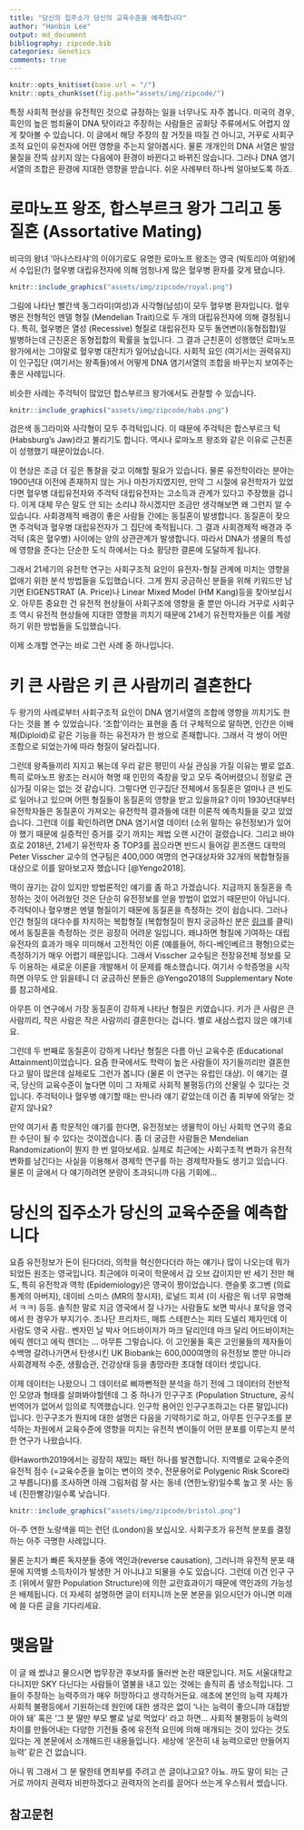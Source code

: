 ```yaml
---
title: "당신의 집주소가 당신의 교육수준을 예측합니다"
author: "Hanbin Lee"
output: md_document
bibliography: zipcode.bib
categories: Genetics
comments: true
---
```


```r
knitr::opts_knit$set(base.url = "/")
knitr::opts_chunk$set(fig.path="assets/img/zipcode/")
```

특정 사회적 현상을 유전적인 것으로 규정하는 일을 너무나도 자주 봅니다.
미국의 경우, 흑인의 높은 범죄율이 DNA 탓이라고 주장하는 사람들은 공화당 주류에서도 어렵지 않게 찾아볼 수 있습니다.
이 글에서 해당 주장의 참 거짓을 따질 건 아니고, 거꾸로 사회구조적 요인이 유전자에 어떤 영향을 주는지 알아봅시다.
물론 개개인의 DNA 서열은 발암물질을 잔뜩 삼키지 않는 다음에야 환경이 바뀐다고 바뀌진 않습니다.
그러나 DNA 염기서열의 조합은 환경에 지대한 영향을 받습니다.
쉬운 사례부터 하나씩 알아보도록 하죠.

# 로마노프 왕조, 합스부르크 왕가 그리고 동질혼 (Assortative Mating)

비극의 왕녀 '아나스타샤'의 이야기로도 유명한 로마노프 왕조는 영국 (빅토리아 여왕)에서 수입된(?) 혈우병 대립유전자에 의해 엄청나게 많은 혈우병 환자를 갖게 됐습니다.
<p align="center">
```r
knitr::include_graphics("assets/img/zipcode/royal.png")
```
</p>

그림에 나타난 빨간색 동그라미(여성)과 사각형(남성)이 모두 혈우병 환자입니다.
혈우병은 전형적인 멘델 형질 (Mendelian Trait)으로 두 개의 대립유전자에 의해 결정됩니다.
특히, 혈우병은 열성 (Recessive) 형질로 대립유전자 모두 돌연변이(동형접합)일 발병하는데 근친혼은 동형접합의 확률을 높입니다.
그 결과 근친혼이 성행했던 로마노프 왕가에서는 그야말로 혈우병 대잔치가 일어났습니다.
사회적 요인 (여기서는 권력유지)이 인구집단 (여기서는 왕족들)에서 어떻게 DNA 염기서열의 조합을 바꾸는지 보여주는 좋은 사례입니다.  

비슷한 사례는 주걱턱이 많았던 합스부르크 왕가에서도 관찰할 수 있습니다.
<p align="center">
```r
knitr::include_graphics("assets/img/zipcode/habs.png")
```
</p>

검은색 동그라미와 사각형이 모두 주걱턱입니다.
이 때문에 주걱턱은 합스부르크 턱 (Habsburg's Jaw)라고 불리기도 합니다.
역시나 로마노프 왕조와 같은 이유로 근친혼이 성행했기 때문이었습니다.

이 현상은 조금 더 깊은 통찰을 갖고 이해할 필요가 있습니다.
물론 유전학이라는 분야는 1900년대 이전에 존재하지 않는 거나 마찬가지였지만, 만약 그 시절에 유전학자가 있었다면 혈우병 대립유전자와 주걱턱 대립유전자는 고소득과 관계가 있다고 주장했을 겁니다.
이게 대체 무슨 말도 안 되는 소리냐 하시겠지만 조금만 생각해보면 왜 그런지 알 수 있습니다.
사회경제적 배경이 좋은 사람들 간에는 동질혼이 발생합니다.
동질혼이 잦으면 주걱턱과 혈우병 대립유전자가 그 집단에 축적됩니다.
그 결과 사회경제적 배경과 주걱턱 (혹은 혈우병) 사이에는 양의 상관관계가 발생합니다.
따라서 DNA가 생물의 특성에 영향을 준다는 단순한 도식 하에서는 다소 황당한 결론에 도달하게 됩니다.

그래서 21세기의 유전학 연구는 사회구조적 요인이 유전자-형질 관계에 미치는 영향을 없애기 위한 분석 방법들을 도입했습니다.
그게 뭔지 궁금하신 분들을 위해 키워드만 남기면 EIGENSTRAT (A. Price)나 Linear Mixed Model (HM Kang)등을 찾아보십시오.
아무튼 중요한 건 유전적 현상들이 사회구조에 영향을 줄 뿐만 아니라 거꾸로 사회구조 역시 유전적 현상들에 지대한 영향을 끼치기 때문에 21세기 유전학자들은 이를 계량하기 위한 방법들을 도입했습니다.

이제 소개할 연구는 바로 그런 사례 중 하나입니다.

# 키 큰 사람은 키 큰 사람끼리 결혼한다

두 왕가의 사례로부터 사회구조적 요인이 DNA 염기서열의 조합에 영향을 끼치기도 한다는 것을 볼 수 있었습니다.
'조합'이라는 표현을 좀 더 구체적으로 말하면, 인간은 이배체(Diploid)로 같은 기능을 하는 유전자가 한 쌍으로 존재합니다.
그래서 각 쌍이 어떤 조합으로 되었는가에 따라 형질이 달라집니다.

그런데 왕족들끼리 지지고 볶는데 우리 같은 평민이 사실 관심을 가질 이유는 별로 없죠.
특히 로마노프 왕조는 러시아 혁명 때 인민의 죽창을 맞고 모두 죽어버렸으니 정말로 관심가질 이유는 없는 것 같습니다.
그렇다면 인구집단 전체에서 동질혼은 얼마나 큰 빈도로 일어나고 있으며 어떤 형질들이 동질혼의 영향을 받고 있을까요?
이미 1930년대부터 유전학자들은 동질혼이 가져오는 유전학적 결과들에 대한 이론적 예측치들을 갖고 있었습니다.
그런데 이를 확인하려면 DNA 염기서열 데이터 (소위 말하는 유전정보)가 있어야 했기 때문에 실증적인 증거를 갖기 까지는 제법 오랜 시간이 걸렸습니다.
그리고 바야흐로 2018년, 21세기 유전학자 중 TOP3를 꼽으라면 반드시 들어갈 퀸즈랜드 대학의 Peter Visscher 교수의 연구팀은 400,000 여명의 연구대상자와 32개의 복합형질을 대상으로 이를 알아보고자 했습니다 [@Yengo2018].

맥이 끊기는 감이 있지만 방법론적인 얘기를 좀 하고 가겠습니다.
지금까지 동질혼을 측정하는 것이 어려웠던 것은 단순히 유전정보를 얻을 방법이 없었기 때문만이 아닙니다.
주걱턱이나 혈우병은 멘델 형질이기 때문에 동질혼을 측정하는 것이 쉽습니다.
그러나 인간 형질의 대다수를 차지하는 복합형질 (복합형질이 뭔지 궁금하신 분은 [링크](https://hanbin973.github.io/2019/07/28/complexhomo.html)를 클릭)에서 동질혼을 측정하는 것은 굉장히 어려운 일입니다.
왜냐하면 형질에 기여하는 대립유전자의 효과가 매우 미미해서 고전적인 이론 (예를들어, 하디-베인베르크 평형)으로는 측정하기가 매우 어렵기 때문입니다.
그래서 Visscher 교수팀은 전장유전체 정보를 모두 이용하는 새로운 이론을 개발해서 이 문제를 해소했습니다.
여기서 수학증명을 시작하면 아무도 안 읽을테니 더 궁금하신 분들은 @Yengo2018의 Supplementary Note를 참고하세요.

아무튼 이 연구에서 가장 동질혼이 강하게 나타난 형질은 키였습니다.
키가 큰 사람은 큰 사람끼리, 작은 사람은 작은 사람끼리 결혼한다는 겁니다.
별로 새삼스럽지 않은 얘기네요.

그런데 두 번째로 동질혼이 강하게 나타난 형질은 다름 아닌 교육수준 (Educational Attainment)이었습니다.
요즘 한국에서도 학력이 높은 사람들이 자기들끼리만 결혼한다고 말이 많은데 실제로도 그런가 봅니다 (물론 이 연구는 유럽인 대상).
이 얘기는 결국, 당신의 교육수준이 높다면 이미 그 자체로 사회적 불평등(?)의 산물일 수 있다는 것입니다.
주걱턱이나 혈우병 얘기할 때는 딴나라 얘기 같았는데 이건 좀 피부에 와닿는 것 같지 않나요?

만약 여기서 좀 학문적인 얘기를 한다면, 유전정보는 생물학이 아닌 사회학 연구의 중요한 수단이 될 수 있다는 것이겠습니다.
좀 더 궁금한 사람들은 Mendelian Randomization이 뭔지 한 번 알아보세요.
실제로 최근에는 사회구조적 변화가 유전적 변화를 남긴다는 사실을 이용해서 경제학 연구를 하는 경제학자들도 생기고 있습니다.
물론 이 글에서 다 얘기하려면 분량이 초과되니까 다음 기회에...


# 당신의 집주소가 당신의 교육수준을 예측합니다

요즘 유전정보가 돈이 된다더라, 의학을 혁신한다더라 하는 얘기나 많이 나오는데 뭐가 되었든 원조는 영국입니다.
최근에야 미국이 학문에서 갑 오브 갑이지만 반 세기 전만 해도, 특히 유전학과 역학 (Epidemiology)은 영국이 짱이었습니다.
랜슬롯 호그벤 (의료통계의 아버지), 데이비 스미스 (MR의 창시자), 로널드 피셔 (이 사람은 뭐 너무 유명해서 ㅋㅋ) 등등.
솔직한 말로 지금 영국에서 잘 나가는 사람들도 보면 박사나 포닥을 영국에서 한 경우가 부지기수.
조나단 프리차드, 매튜 스테판스는 피터 도넬리 제자인데 이 사람도 영국 사람.. 벤자민 닐 박사 어드바이저가 마크 달리인데 마크 달리 어드바이저는 에릭 렌더고 에릭 렌더는 ... 아무튼 그렇습니다.
이 고인물들 혹은 고인물들의 제자들이 수백명 갈려나가면서 탄생시킨 UK Biobank는 600,000여명의 유전정보 뿐만 아니라 사회경제적 수준, 생활습관, 건강상태 등을 총망라한 초대형 데이터 셋입니다.

이제 데이터는 나왔으니 그 데이터로 삐까뻔적한 분석을 하기 전에 그 데이터의 전반적인 모양과 형태를 살펴봐야할텐데 그 중 하나가 인구구조 (Population Structure, 공식 번역어가 없어서 임의로 직역했습니다. 인구학 용어인 인구구조하고는 다른 말입니다) 입니다.
인구구조가 뭔지에 대한 설명은 다음을 기약하기로 하고, 아무튼 인구구조를 분석하는 차원에서 교육수준에 영향을 미치는 유전적 변이들이 어떤 분포를 이루는지 분석한 연구가 나왔습니다.

@Haworth2019에서는 굉장히 재밌는 패턴 하나를 발견합니다.
지역별로 교육수준의 유전적 점수 (=교육수준을 높이는 변이의 갯수, 전문용어로 Polygenic Risk Score라고 부릅니다)를 조사하면 아래 그림처럼 잘 사는 동네 (연한노랑)일수록 높고 못 사는 동네 (진한빨강)일수록 낮습니다.

<p align="center">
```r
knitr::include_graphics("assets/img/zipcode/bristol.png")
```
</p>

아-주 연한 노랑색을 띠는 런던 (London)을 보십시오.
사회구조가 유전적 분포를 결정하는 아주 극명한 사례입니다.

물론 눈치가 빠른 독자분들 중에 역인과(reverse causation), 그러니까 유전적 분포 때문에 지역별 소득차이가 발생한 거 아니냐고 되물을 수도 있습니다.
그런데 이건 인구 구조 (위에서 말한 Population Structure)에 의한 교란효과이기 때문에 역인과의 가능성은 배제됩니다.
더 자세히 설명하면 글이 터지니까 논문 본문을 읽으시던가 아니면 미래에 쓸 다른 글을 기다리세요.

# 맺음말

이 글 왜 썼냐고 물으시면 법무장관 후보자를 둘러싼 논란 때문입니다.
저도 서울대학교 다니지만 SKY 다닌다는 사람들이 열불을 내고 있는 것에는 솔직히 좀 냉소적입니다.
그들이 주장하는 능력주의가 매우 허망하다고 생각하거든요.
애초에 본인의 능력 자체가 사회적 불평등에서 기원하는데 원인에 대한 생각은 없이 '나는 능력이 좋으니까 대접받아야 돼' 혹은 '그 분 딸만 부모 빨로 날로 먹었다' 라고 하면... 
사회적 불평등이 능력의 차이를 만들어내는 다양한 기전들 중에 유전적 요인에 의해 매개되는 것이 있다는 것도 있다는 게 본문에서 소개해드린 내용들입니다.
세상에 '온전히 내 능력으로만 만들어지 능력' 같은 건 없습니다.

아니 뭐 그래서 그 분 딸한테 면죄부를 주려고 쓴 글이냐고요?
아뇨. 까도 말이 되는 근거로 까야지 권력자 비판하겠다고 권력자의 논리를 끌어다 쓰는게 우스워서 썼습니다.


## 참고문헌